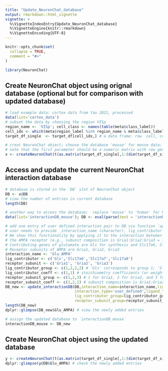 ```yaml
---
title: "Update_NeuronChat_database"
output: rmarkdown::html_vignette
vignette: >
  %\VignetteIndexEntry{Update_NeuronChat_database}
  %\VignetteEngine{knitr::rmarkdown}
  %\VignetteEncoding{UTF-8}
---
```


```r
knitr::opts_chunk$set(
  collapse = TRUE,
  comment = "#>"
)
```

```r
library(NeuronChat)
```
## Create NeuronChat object using orignal database (optional but for comparison with updated database)
```r
# load example data: cortex data from Yao 2021, processed
data(list='cortex_data')
# subset the data by choosing the region VISp
region_name <- 'VISp'; cell_class <- names(table(meta$class_label))
cell_idx <- which(meta$region_label %in% region_name & meta$class_label %in% cell_class & !(meta$subclass_label %in%c('Car3','CR','DG','L2/3 IT PPP','L5/6 IT TPE-ENT')))
target_df_single  <- target_df[cell_idx,] # a data frame: row  cell, column gene (the last column is the cell subclass)

# creat NeuronChat object; choose the database 'mouse' for mouse data; 'human' for human data
# note that the first parameter should be a numeric matrix with row gene and column cell
x <- createNeuronChat(t(as.matrix(target_df_single[,1:(dim(target_df_single)[2]-1)])),DB='mouse',group.by = target_df_single$cell_subclass)
```
## Access and update the current NeuronChat interaction database
```r
# database is stored in the `DB` slot of NeuronChat object 
DB <- x@DB
# view the number of entries in current database
length(DB) 

# another way to access the database;  replace 'mouse' to 'human' for human data 
data(list='interactionDB_mouse'); DB <- eval(parse(text = 'interactionDB_mouse'))

# add one entry of user defined interaction pair to DB via function `update_interactionDB`
# user needs to provide  interaction_name (character), lig_contributor (a vector of genes), receptor_subunit (a vector of genes), 
# We show this functionality by applying it to the interaction between glutamate  & 
# the AMPA receptor (e.g., subunit composition is Gria1:Gria2:Gria3 = 1:2:1) 
# Contributing genes of glutamate are Gls for synthesis and Slc17a6, Slc17a7, Slc17a8 for vesicular transport
# Receptor subunits of AMPA are Gria1, Gria2, Gria3 
interaction_name <- 'Glu_AMPA'
lig_contributor <- c('Gls','Slc17a6','Slc17a7','Slc17a8')
receptor_subunit <- c('Gria1', 'Gria2', 'Gria3')
lig_contributor_group <- c(1,2,2,2) # 'Gls' corresponds to group 1; 'Slc17a6','Slc17a7','Slc17a8' correspond to group 2 (redundant for vesicular transport)
lig_contributor_coeff <- c(1,1) # stoichiometry coefficients (or weights) for groups in uniuqe(lig_contributor_group)
receptor_subunit_group <- c(1,2,3) # 1 for Gria1, 2 for Gria2, and 3 for Gria3
receptor_subunit_coeff <- c(1,2,1) # subunit composition is Gria1:Gria2:Gria3 = 1:2:1
DB_new <- update_interactionDB(DB,interaction_name=interaction_name,lig_contributor=lig_contributor,receptor_subunit,
                               interaction_type='user_defined',ligand_type='user_defined',
                               lig_contributor_group=lig_contributor_group,lig_contributor_coeff=lig_contributor_coeff,
                               receptor_subunit_group=receptor_subunit_group,receptor_subunit_coeff=receptor_subunit_coeff)
length(DB_new)
dplyr::glimpse(DB_new$Glu_AMPA) # view the newly added entries

# assign the updated database to `interactionDB_mouse`
interactionDB_mouse <- DB_new
```

## Create NeuronChat object using the updated database
```r
y <- createNeuronChat(t(as.matrix(target_df_single[,1:(dim(target_df_single)[2]-1)])),DB='mouse',group.by = target_df_single$cell_subclass)
dplyr::glimpse(y@DB$Glu_AMPA) # check the newly added entries 
```


